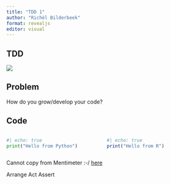 ```yaml
---
title: "TDD 1"
author: "Richèl Bilderbeek"
format: revealjs
editor: visual
---
```


## TDD

![](programming_formalism_course.png)

## Problem

How do you grow/develop your code?

## Code

::: columns
::: {.column width="50%"}
```python
#| echo: true
print("Hello from Python")
```
:::

::: {.column width="50%"}
```r
#| echo: true
print("Hello from R")
```
:::
:::

Cannot copy from Mentimeter :-/
[here](https://www.mentimeter.com/app/presentation/al6k1j9uduvzeru5wabwsq3b411mwnt1/xp2pfbgddtct)

Arrange Act Assert


